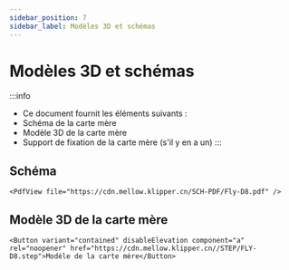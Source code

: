 ```yaml
---
sidebar_position: 7
sidebar_label: Modèles 3D et schémas
---
```


# Modèles 3D et schémas

:::info
* Ce document fournit les éléments suivants :
* Schéma de la carte mère
* Modèle 3D de la carte mère
* Support de fixation de la carte mère (s'il y en a un)
:::

## Schéma

    <PdfView file="https://cdn.mellow.klipper.cn/SCH-PDF/Fly-D8.pdf" />


## Modèle 3D de la carte mère

    <Button variant="contained" disableElevation component="a" rel="noopener" href="https://cdn.mellow.klipper.cn//STEP/FLY-D8.step">Modèle de la carte mère</Button>
